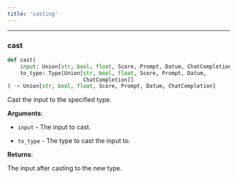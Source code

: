 ```yaml
---
title: 'casting'
---
```


<a id="casting.cast"></a>

---

### cast

```python
def cast(
    input: Union[str, bool, float, Score, Prompt, Datum, ChatCompletion],
    to_type: Type[Union[str, bool, float, Score, Prompt, Datum,
                        ChatCompletion]]
) -> Union[str, bool, float, Score, Prompt, Datum, ChatCompletion]
```

Cast the input to the specified type.

**Arguments**:

- `input` - The input to cast.
  
- `to_type` - The type to cast the input to.
  

**Returns**:

  The input after casting to the new type.

<a id="utils"></a>
